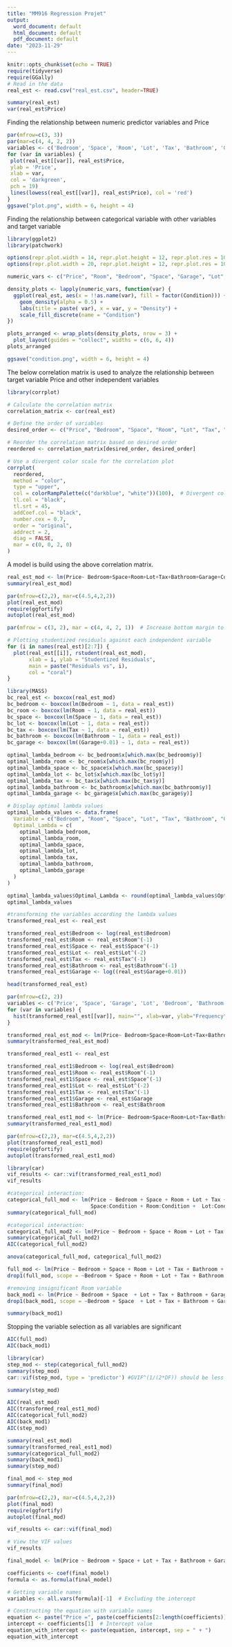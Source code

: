 ---
title: "MM916 Regression Projet"
output:
  word_document: default
  html_document: default
  pdf_document: default
date: "2023-11-29"
---

```{r setup, include=FALSE}
knitr::opts_chunk$set(echo = TRUE)
require(tidyverse)
require(GGally)
# Read in the data
real_est <- read.csv("real_est.csv", header=TRUE)
```


```{r Summary Statistics}
summary(real_est)
var(real_est$Price)
```

Finding the relationship between numeric predictor variables and Price

```{r Scatterplot for Price vs other numeric variables}
par(mfrow=c(3, 3))
par(mar=c(4, 4, 2, 2))
variables <- c('Bedroom', 'Space', 'Room', 'Lot', 'Tax', 'Bathroom', 'Garage')
for (var in variables) {
 plot(real_est[[var]], real_est$Price,
 ylab = 'Price',
 xlab = var,
 col = 'darkgreen',
 pch = 19)
 lines(lowess(real_est[[var]], real_est$Price), col = 'red')
}
ggsave("plot.png", width = 6, height = 4)

```


Finding the relationship between categorical variable with other variables and target variable

```{r Density plot for Condition interaction}
library(ggplot2)
library(patchwork)

options(repr.plot.width = 14, repr.plot.height = 12, repr.plot.res = 100)
options(repr.plot.width = 20, repr.plot.height = 12, repr.plot.res = 100)

numeric_vars <- c("Price", "Room", "Bedroom", "Space", "Garage", "Lot", "Tax", "Bathroom")

density_plots <- lapply(numeric_vars, function(var) {
  ggplot(real_est, aes(x = !!as.name(var), fill = factor(Condition))) +
    geom_density(alpha = 0.5) +
    labs(title = paste( var), x = var, y = "Density") +
    scale_fill_discrete(name = "Condition")
})

plots_arranged <- wrap_plots(density_plots, nrow = 3) +
  plot_layout(guides = "collect", widths = c(6, 6, 4))
plots_arranged

ggsave("condition.png", width = 6, height = 4)

```


The below correlation matrix is used to analyze the relationship between target variable Price and other independent variables

```{r Correlation analysis}
library(corrplot)

# Calculate the correlation matrix
correlation_matrix <- cor(real_est)

# Define the order of variables
desired_order <- c("Price", "Bedroom", "Space", "Room", "Lot", "Tax", "Garage", "Bathroom", "Condition")

# Reorder the correlation matrix based on desired order
reordered <- correlation_matrix[desired_order, desired_order]

# Use a divergent color scale for the correlation plot
corrplot(
  reordered,
  method = "color",
  type = "upper",
  col = colorRampPalette(c("darkblue", "white"))(100),  # Divergent color scale
  tl.col = "black",
  tl.srt = 45,
  addCoef.col = "black",
  number.cex = 0.7,
  order = "original",
  addrect = 2,
  diag = FALSE,
  mar = c(0, 0, 2, 0)
)

```

A model is build using the above correlation matrix.
```{r Initial Linear Model}
real_est_mod <- lm(Price~ Bedroom+Space+Room+Lot+Tax+Bathroom+Garage+Condition, data=real_est)
summary(real_est_mod)
```




```{r Checking model assumptions}
par(mfrow=c(2,2), mar=c(4.5,4,2,2))
plot(real_est_mod)
require(ggfortify)
autoplot(real_est_mod)

```


```{r Independence of error - Residuals vs Fitted Plot}

par(mfrow = c(3, 2), mar = c(4, 4, 2, 1))  # Increase bottom margin to 2

# Plotting studentized residuals against each independent variable
for (i in names(real_est)[2:7]) {
  plot(real_est[[i]], rstudent(real_est_mod),
       xlab = i, ylab = "Studentized Residuals",
       main = paste("Residuals vs", i),
       col = "coral")
}
```

```{r BoxCox transformation}
library(MASS)
bc_real_est <- boxcox(real_est_mod)
bc_bedroom <- boxcox(lm(Bedroom ~ 1, data = real_est))
bc_room <- boxcox(lm(Room ~ 1, data = real_est))
bc_space <- boxcox(lm(Space ~ 1, data = real_est))
bc_lot <- boxcox(lm(Lot ~ 1, data = real_est))
bc_tax <- boxcox(lm(Tax ~ 1, data = real_est))
bc_bathroom <- boxcox(lm(Bathroom ~ 1, data = real_est))
bc_garage <- boxcox(lm((Garage+0.01) ~ 1, data = real_est))

optimal_lambda_bedroom <- bc_bedroom$x[which.max(bc_bedroom$y)]
optimal_lambda_room <- bc_room$x[which.max(bc_room$y)]
optimal_lambda_space <- bc_space$x[which.max(bc_space$y)]
optimal_lambda_lot <- bc_lot$x[which.max(bc_lot$y)]
optimal_lambda_tax <- bc_tax$x[which.max(bc_tax$y)]
optimal_lambda_bathroom <- bc_bathroom$x[which.max(bc_bathroom$y)]
optimal_lambda_garage <- bc_garage$x[which.max(bc_garage$y)]

# Display optimal lambda values
optimal_lambda_values <- data.frame(
  Variable = c("Bedroom", "Room", "Space", "Lot", "Tax", "Bathroom", "Garage"),
  Optimal_Lambda = c(
    optimal_lambda_bedroom,
    optimal_lambda_room,
    optimal_lambda_space,
    optimal_lambda_lot,
    optimal_lambda_tax,
    optimal_lambda_bathroom,
    optimal_lambda_garage
  )
)

optimal_lambda_values$Optimal_Lambda <- round(optimal_lambda_values$Optimal_Lambda,1)
optimal_lambda_values

```




```{r Transforming variables}
#transforming the variables according the lambda values
transformed_real_est <- real_est

transformed_real_est$Bedroom <- log(real_est$Bedroom)
transformed_real_est$Room <- real_est$Room^(-1)
transformed_real_est$Space <- real_est$Space^(-1)
transformed_real_est$Lot <- real_est$Lot^(-2)
transformed_real_est$Tax <- real_est$Tax^(-1)
transformed_real_est$Bathroom <- real_est$Bathroom^(-1)
transformed_real_est$Garage <- log((real_est$Garage+0.01))

head(transformed_real_est)
```

```{r Distribution of variables after transformation}
par(mfrow=c(2, 2))
variables <- c('Price', 'Space', 'Garage', 'Lot', 'Bedroom', 'Bathroom', 'Room', 'Tax')
for (var in variables) {
  hist(transformed_real_est[[var]], main="", xlab=var, ylab="Frequency", col="skyblue", border="black", breaks=20)
}
```

```{r }
transformed_real_est_mod <- lm(Price~ Bedroom+Space+Room+Lot+Tax+Bathroom+Garage+Condition, data=transformed_real_est)
summary(transformed_real_est_mod)
```

```{r transformation without changing Garage}
transformed_real_est1 <- real_est

transformed_real_est1$Bedroom <- log(real_est$Bedroom)
transformed_real_est1$Room <- real_est$Room^(-1)
transformed_real_est1$Space <- real_est$Space^(-1)
transformed_real_est1$Lot <- real_est$Lot^(-2)
transformed_real_est1$Tax <- real_est$Tax^(-1)
transformed_real_est1$Garage <- real_est$Garage
transformed_real_est1$Bathroom <- real_est$Bathroom
```

```{r transformed model considered henceforth}
transformed_real_est1_mod <- lm(Price~ Bedroom+Space+Room+Lot+Tax+Bathroom+Garage+Condition, data=transformed_real_est)
summary(transformed_real_est1_mod)
```


```{r Checking model assumptions after transformation}
par(mfrow=c(2,2), mar=c(4.5,4,2,2))
plot(transformed_real_est1_mod)
require(ggfortify)
autoplot(transformed_real_est1_mod)

```



```{r}
library(car)
vif_results <- car::vif(transformed_real_est1_mod)
vif_results
```

```{r Handling categorical variables}
#categorical interaction:
categorical_full_mod <- lm(Price ~ Bedroom + Space + Room + Lot + Tax + Bathroom + Garage + Condition + Bedroom:Condition + 
                           Space:Condition + Room:Condition +  Lot:Condition + Tax:Condition + Bathroom:Condition +Garage:Condition, data = transformed_real_est1)
summary(categorical_full_mod)
```

```{r Handling categorical variables removing insignifcant variables}
#categorical interaction:
categorical_full_mod2 <- lm(Price ~ Bedroom + Space + Room + Lot + Tax + Bathroom + Garage + Condition +  Bathroom:Condition, data = transformed_real_est1)
summary(categorical_full_mod2)
AIC(categorical_full_mod2)
```
```{r}
anova(categorical_full_mod, categorical_full_mod2)
```


```{r Backward Elimination}
full_mod <- lm(Price ~ Bedroom + Space + Room + Lot + Tax + Bathroom + Garage + Condition +  Bathroom:Condition, data = transformed_real_est1)
drop1(full_mod, scope = ~Bedroom + Space + Room + Lot + Tax + Bathroom + Garage + Condition +  Bathroom:Condition, data = transformed_real_est1, test = "F")
```

```{r}
#removing insignificant Room variable
back_mod1 <- lm(Price ~ Bedroom + Space  + Lot + Tax + Bathroom + Garage + Condition +  Bathroom:Condition, data = transformed_real_est1)
drop1(back_mod1, scope = ~Bedroom + Space  + Lot + Tax + Bathroom + Garage + Condition +  Bathroom:Condition, data = transformed_real_est1, test = "F")
```
```{r}
summary(back_mod1)
```
Stopping the variable selection as all variables are significant

```{r checking model score}
AIC(full_mod)
AIC(back_mod1)
```

```{r Step Method}
library(car)
step_mod <- step(categorical_full_mod2)
summary(step_mod)
car::vif(step_mod, type = 'predictor') #GVIF^(1/(2*DF)) should be less than 2
```

```{r}
summary(step_mod)
```

```{r}
AIC(real_est_mod)
AIC(transformed_real_est1_mod)
AIC(categorical_full_mod2)
AIC(back_mod1)
AIC(step_mod)
```
```{r}
summary(real_est_mod)
summary(transformed_real_est1_mod)
summary(categorical_full_mod2)
summary(back_mod1)
summary(step_mod)
```
```{r}
final_mod <- step_mod
summary(final_mod)
```
```{r}
par(mfrow=c(2,2), mar=c(4.5,4,2,2))
plot(final_mod)
require(ggfortify)
autoplot(final_mod)
```

```{r Multicollinearty}
vif_results <- car::vif(final_mod)

# View the VIF values
vif_results

```

```{r}
final_model <- lm(Price ~ Bedroom + Space + Lot + Tax + Bathroom + Garage + Condition + Bathroom:Condition, data = transformed_real_est1)

coefficients <- coef(final_model)
formula <- as.formula(final_model)

# Getting variable names
variables <- all.vars(formula)[-1]  # Excluding the intercept

# Constructing the equation with variable names
equation <- paste("Price =", paste(coefficients[2:length(coefficients)], variables, sep = " * ", collapse = " + "), collapse = " ")
intercept <- coefficients[1]  # Intercept value
equation_with_intercept <- paste(equation, intercept, sep = " + ")
equation_with_intercept


```
